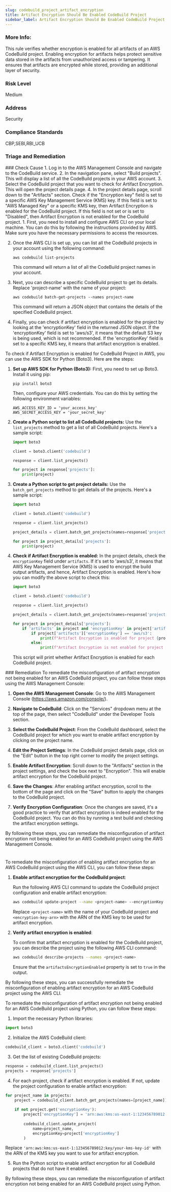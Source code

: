 ```yaml
---
slug: codebuild_project_artifact_encryption
title: Artifact Encryption Should Be Enabled CodeBuild Project
sidebar_label: Artifact Encryption Should Be Enabled CodeBuild Project
---
```


### More Info:

This rule verifies whether encryption is enabled for all artifacts of an AWS CodeBuild project. Enabling encryption for artifacts helps protect sensitive data stored in the artifacts from unauthorized access or tampering. It ensures that artifacts are encrypted while stored, providing an additional layer of security.

### Risk Level

Medium

### Address

Security

### Compliance Standards

CBP,SEBI,RBI_UCB


### Triage and Remediation
<Tabs>

<Tab title='Cause'>
### Check Cause
<AccordionGroup>
<Accordion title='Using Console' defaultOpen='true'>
1. Log in to the AWS Management Console and navigate to the CodeBuild service.
2. In the navigation pane, select "Build projects". This will display a list of all the CodeBuild projects in your AWS account.
3. Select the CodeBuild project that you want to check for Artifact Encryption. This will open the project details page.
4. In the project details page, scroll down to the "Artifacts" section. Check if the "Encryption key" field is set to a specific AWS Key Management Service (KMS) key. If this field is set to "AWS Managed Key" or a specific KMS key, then Artifact Encryption is enabled for the CodeBuild project. If this field is not set or is set to "Disabled", then Artifact Encryption is not enabled for the CodeBuild project.
</Accordion>

<Accordion title='Using CLI'>
1. First, you need to install and configure AWS CLI on your local machine. You can do this by following the instructions provided by AWS. Make sure you have the necessary permissions to access the resources.

2. Once the AWS CLI is set up, you can list all the CodeBuild projects in your account using the following command:

   ```
   aws codebuild list-projects
   ```

   This command will return a list of all the CodeBuild project names in your account.

3. Next, you can describe a specific CodeBuild project to get its details. Replace 'project-name' with the name of your project:

   ```
   aws codebuild batch-get-projects --names project-name
   ```

   This command will return a JSON object that contains the details of the specified CodeBuild project.

4. Finally, you can check if artifact encryption is enabled for the project by looking at the 'encryptionKey' field in the returned JSON object. If the 'encryptionKey' field is set to 'aws/s3', it means that the default S3 key is being used, which is not recommended. If the 'encryptionKey' field is set to a specific KMS key, it means that artifact encryption is enabled.
</Accordion>

<Accordion title='Using Python'>
To check if Artifact Encryption is enabled for CodeBuild Project in AWS, you can use the AWS SDK for Python (Boto3). Here are the steps:

1. **Set up AWS SDK for Python (Boto3):**
   First, you need to set up Boto3. Install it using pip:
   ```
   pip install boto3
   ```
   Then, configure your AWS credentials. You can do this by setting the following environment variables:
   ```
   AWS_ACCESS_KEY_ID = 'your_access_key'
   AWS_SECRET_ACCESS_KEY = 'your_secret_key'
   ```

2. **Create a Python script to list all CodeBuild projects:**
   Use the `list_projects` method to get a list of all CodeBuild projects. Here's a sample script:
   ```python
   import boto3

   client = boto3.client('codebuild')

   response = client.list_projects()

   for project in response['projects']:
       print(project)
   ```

3. **Create a Python script to get project details:**
   Use the `batch_get_projects` method to get details of the projects. Here's a sample script:
   ```python
   import boto3

   client = boto3.client('codebuild')

   response = client.list_projects()

   project_details = client.batch_get_projects(names=response['projects'])

   for project in project_details['projects']:
       print(project)
   ```

4. **Check if Artifact Encryption is enabled:**
   In the project details, check the `encryptionKey` field under `artifacts`. If it's set to 'aws/s3', it means that AWS Key Management Service (KMS) is used to encrypt the build output artifacts, and hence, Artifact Encryption is enabled. Here's how you can modify the above script to check this:
   ```python
   import boto3

   client = boto3.client('codebuild')

   response = client.list_projects()

   project_details = client.batch_get_projects(names=response['projects'])

   for project in project_details['projects']:
       if 'artifacts' in project and 'encryptionKey' in project['artifacts']:
           if project['artifacts']['encryptionKey'] == 'aws/s3':
               print(f"Artifact Encryption is enabled for project {project['name']}")
           else:
               print(f"Artifact Encryption is not enabled for project {project['name']}")
   ```
   This script will print whether Artifact Encryption is enabled for each CodeBuild project.
</Accordion>

</AccordionGroup>
</Tab>

<Tab title='Remediation'>
### Remediation

<AccordionGroup>
<Accordion title='Using Console' defaultOpen='true'>
To remediate the misconfiguration of artifact encryption not being enabled for an AWS CodeBuild project, you can follow these steps using the AWS Management Console:

1. **Open the AWS Management Console**: Go to the AWS Management Console (https://aws.amazon.com/console/).

2. **Navigate to CodeBuild**: Click on the "Services" dropdown menu at the top of the page, then select "CodeBuild" under the Developer Tools section.

3. **Select the CodeBuild Project**: From the CodeBuild dashboard, select the CodeBuild project for which you want to enable artifact encryption by clicking on the project name.

4. **Edit the Project Settings**: In the CodeBuild project details page, click on the "Edit" button in the top right corner to modify the project settings.

5. **Enable Artifact Encryption**: Scroll down to the "Artifacts" section in the project settings, and check the box next to "Encryption". This will enable artifact encryption for the CodeBuild project.

6. **Save the Changes**: After enabling artifact encryption, scroll to the bottom of the page and click on the "Save" button to apply the changes to the CodeBuild project.

7. **Verify Encryption Configuration**: Once the changes are saved, it's a good practice to verify that artifact encryption is indeed enabled for the CodeBuild project. You can do this by running a test build and checking the artifact encryption settings.

By following these steps, you can remediate the misconfiguration of artifact encryption not being enabled for an AWS CodeBuild project using the AWS Management Console.

#
</Accordion>

<Accordion title='Using CLI'>
To remediate the misconfiguration of enabling artifact encryption for an AWS CodeBuild project using the AWS CLI, you can follow these steps:

1. **Enable artifact encryption for the CodeBuild project**:
   
   Run the following AWS CLI command to update the CodeBuild project configuration and enable artifact encryption:
   
   ```bash
   aws codebuild update-project --name <project-name> --encryptionKey <encryption-key-arn> --artifactsEncryptionEnabled true
   ```
   
   Replace `<project-name>` with the name of your CodeBuild project and `<encryption-key-arn>` with the ARN of the KMS key to be used for artifact encryption.

2. **Verify artifact encryption is enabled**:
   
   To confirm that artifact encryption is enabled for the CodeBuild project, you can describe the project using the following AWS CLI command:
   
   ```bash
   aws codebuild describe-projects --names <project-name>
   ```
   
   Ensure that the `artifactsEncryptionEnabled` property is set to `true` in the output.

By following these steps, you can successfully remediate the misconfiguration of enabling artifact encryption for an AWS CodeBuild project using the AWS CLI.
</Accordion>

<Accordion title='Using Python'>
To remediate the misconfiguration of artifact encryption not being enabled for an AWS CodeBuild project using Python, you can follow these steps:

1. Import the necessary Python libraries:
```python
import boto3
```

2. Initialize the AWS CodeBuild client:
```python
codebuild_client = boto3.client('codebuild')
```

3. Get the list of existing CodeBuild projects:
```python
response = codebuild_client.list_projects()
projects = response['projects']
```

4. For each project, check if artifact encryption is enabled. If not, update the project configuration to enable artifact encryption:
```python
for project_name in projects:
    project = codebuild_client.batch_get_projects(names=[project_name])['projects'][0]
    
    if not project.get('encryptionKey'):
        project['encryptionKey'] = 'arn:aws:kms:us-east-1:123456789012:key/your-kms-key-id'
        
        codebuild_client.update_project(
            name=project_name,
            encryptionKey=project['encryptionKey']
        )
```
Replace `'arn:aws:kms:us-east-1:123456789012:key/your-kms-key-id'` with the ARN of the KMS key you want to use for artifact encryption.

5. Run the Python script to enable artifact encryption for all CodeBuild projects that do not have it enabled.

By following these steps, you can remediate the misconfiguration of artifact encryption not being enabled for an AWS CodeBuild project using Python.
</Accordion>

</AccordionGroup>
</Tab>
</Tabs>

